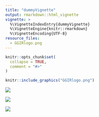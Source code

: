 ```yaml
---
title: "dummyVignette"
output: rmarkdown::html_vignette
vignette: >
  %\VignetteIndexEntry{dummyVignette}
  %\VignetteEngine{knitr::rmarkdown}
  %\VignetteEncoding{UTF-8}
resource_files:
  - GGIRlogo.png
---
```


```r
knitr::opts_chunk$set(
  collapse = TRUE,
  comment = "#>"
)
```

```r
knitr::include_graphics("GGIRlogo.png")
```

![](GGIRlogo.png)

<img src="GGIRlogo.png"/>

<img src="man/figures/GGIRlogo.png"/>
